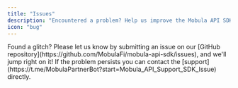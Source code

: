 ```yaml
---
title: "Issues"
description: "Encountered a problem? Help us improve the Mobula API SDK by reporting bugs you've discovered. Your contributions ensure a better experience for everyone."
icon: "bug"
---
```


<AccordionGroup>

<Accordion title="SDK Issue" icon="github">
  Found a glitch? Please let us know by submitting an issue on our [GitHub
  repository](https://github.com/MobulaFi/mobula-api-sdk/issues), and we'll jump
  right on it!
</Accordion>

<Accordion title="Support" icon="telegram">
  If the problem persists you can contact the
  [support](https://t.me/MobulaPartnerBot?start=Mobula_API_Support_SDK_Issue)
  directly.
</Accordion>

</AccordionGroup>
